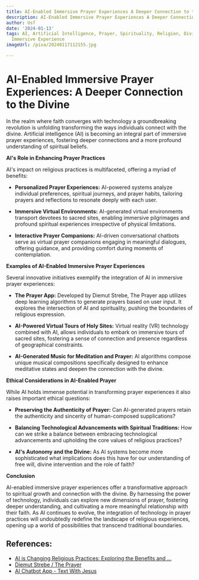 ```yaml
---
title: AI-Enabled Immersive Prayer Experiences A Deeper Connection to the Divine
description: AI-Enabled Immersive Prayer Experiences A Deeper Connection to the Divine
author: Usf
date: '2024-01-13'
tags: AI, Artificial Intelligence, Prayer, Spirituality, Religion, Divine Connection,
  Immersive Experience
imageUrl: /pixa/20240117112155.jpg

---
```

# AI-Enabled Immersive Prayer Experiences: A Deeper Connection to  the Divine

In the  realm where faith converges with technology a groundbreaking revolution  is unfolding  transforming the ways individuals connect with the divine. Artificial intelligence (AI) is becoming an integral part of immersive prayer  experiences, fostering deeper connections and a more profound understanding of spiritual beliefs.

**AI's Role in Enhancing Prayer Practices**

AI's impact on religious practices is multifaceted, offering a myriad of benefits:

*  **Personalized Prayer Experiences:** AI-powered systems analyze individual preferences, spiritual journeys, and prayer  habits, tailoring prayers and reflections to resonate deeply with each  user.

* **Immersive Virtual Environments:** AI-generated virtual  environments transport devotees to sacred sites, enabling  immersive pilgrimages and profound spiritual experiences irrespective of physical limitations.

* **Interactive Prayer Companions:** AI-driven conversational  chatbots serve as  virtual prayer companions  engaging in meaningful dialogues, offering guidance, and  providing comfort during moments of contemplation.

**Examples of AI-Enabled Immersive Prayer Experiences**

Several  innovative initiatives exemplify  the integration of AI in immersive prayer experiences:

* **The Prayer App:** Developed by Diemut Strebe, The Prayer app utilizes deep learning algorithms to generate prayers based on user input. It explores the intersection of AI and spirituality, pushing the boundaries of religious  expression.

* **AI-Powered Virtual Tours of Holy Sites:** Virtual reality (VR) technology combined with AI, allows individuals to embark on immersive tours of sacred sites,  fostering a  sense of  connection and presence regardless of geographical constraints.

* **AI-Generated Music for Meditation and Prayer:** AI algorithms compose unique  musical compositions specifically  designed to enhance meditative states and deepen the  connection with the  divine.

**Ethical Considerations in AI-Enabled Prayer**

While AI holds immense potential in transforming prayer experiences it also raises important ethical questions:

* **Preserving the Authenticity of Prayer:** Can AI-generated prayers retain the authenticity and sincerity of human-composed supplications?

*  **Balancing Technological Advancements with  Spiritual Traditions:** How  can we strike a balance between embracing technological  advancements and upholding the core values of religious practices?

* **AI's Autonomy and the Divine:** As  AI systems become more sophisticated  what implications does this have for our understanding of free will, divine intervention and the role of faith?

**Conclusion**

AI-enabled immersive  prayer experiences offer a transformative  approach to spiritual growth and connection with the divine. By harnessing the power of technology, individuals can  explore new dimensions  of prayer, fostering deeper understanding, and cultivating a  more meaningful relationship with their faith. As AI continues to evolve, the integration of technology in  prayer practices will undoubtedly  redefine the landscape of  religious experiences, opening up a world  of possibilities that transcend traditional  boundaries.

## References:
- [AI is Changing Religious Practices: Exploring the Benefits and ...](https://www.linkedin.com/pulse/ai-changing-religious-practices-exploring-benefits-challenges-al-)
- [Diemut Strebe / The Prayer](https://theprayer.diemutstrebe.com/)
- [AI Chatbot App - Text With Jesus](https://textwith.me/jesus/)
